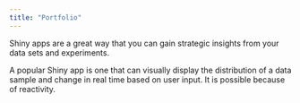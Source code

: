 ```yaml
---
title: "Portfolio"
---
```


Shiny apps are a great way that you can gain strategic insights from your data sets and experiments.

A popular Shiny app is one that can visually display the distribution of a data sample and change in real time based on user input.  It is possible because of reactivity.
